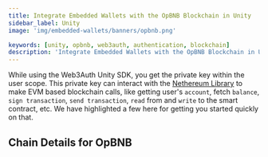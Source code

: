 ```yaml
---
title: Integrate Embedded Wallets with the OpBNB Blockchain in Unity
sidebar_label: Unity
image: 'img/embedded-wallets/banners/opbnb.png'

keywords: [unity, opbnb, web3auth, authentication, blockchain]
description: 'Integrate Embedded Wallets with the OpBNB Blockchain in Unity | Embedded Wallets'
---
```



While using the Web3Auth Unity SDK, you get the private key within the user scope. This private key can interact with the [Nethereum Library](https://nethereum.com/) to make EVM based blockchain calls, like getting user's `account`, fetch `balance`, `sign transaction`, `send transaction`, `read` from and `write` to the smart contract, etc. We have highlighted a few here for getting you started quickly on that.

## Chain Details for OpBNB

<ChainDetailsOpBnb />

<EVMInteraction />
